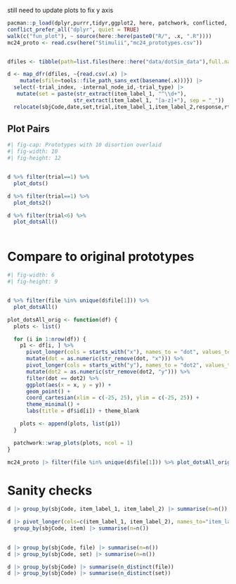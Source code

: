 

still need to update plots to fix y axis

```r
pacman::p_load(dplyr,purrr,tidyr,ggplot2, here, patchwork, conflicted, jsonlite,stringr)
conflict_prefer_all("dplyr", quiet = TRUE)
walk(c("fun_plot"), ~ source(here::here(paste0("R/", .x, ".R"))))
mc24_proto <- read.csv(here("Stimulii","mc24_prototypes.csv"))


dfiles <- tibble(path=list.files(here::here("data/dotSim_data"),full.names=TRUE))

d <- map_dfr(dfiles, ~{read.csv(.x) |> 
    mutate(sfile=tools::file_path_sans_ext(basename(.x)))}) |> 
  select(-trial_index, -internal_node_id,-trial_type) |>
   mutate(set = paste(str_extract(item_label_1, "^\\d+"),
                     str_extract(item_label_1, "[a-z]+"), sep = "_")) |>
  relocate(sbjCode,date,set,trial,item_label_1,item_label_2,response,rt)


```


## Plot Pairs
```r
#| fig-cap: Prototypes with 10 disortion overlaid
#| fig-width: 10
#| fig-height: 12


d %>% filter(trial==1) %>%
  plot_dots()

d %>% filter(trial==1) %>%
  plot_dots2()

d %>% filter(trial<6) %>%
  plot_dotsAll()



```

# Compare to original prototypes
```r

#| fig-width: 6
#| fig-height: 9


d %>% filter(file %in% unique(d$file[1])) %>%
  plot_dotsAll()

plot_dotsAll_orig <- function(df) {
  plots <- list()

  for (i in 1:nrow(df)) {
    p1 <- df[i, ] %>%
      pivot_longer(cols = starts_with("x"), names_to = "dot", values_to = "x") %>%
      mutate(dot = as.numeric(str_remove(dot, "x"))) %>%
      pivot_longer(cols = starts_with("y"), names_to = "dot2", values_to = "y") %>%
      mutate(dot2 = as.numeric(str_remove(dot2, "y"))) %>%
      filter(dot == dot2) %>%
      ggplot(aes(x = x, y = y)) +
      geom_point() +
      coord_cartesian(xlim = c(-25, 25), ylim = c(-25, 25)) +
      theme_minimal() +
      labs(title = df$id[i]) + theme_blank

    plots <- append(plots, list(p1))
  }

  patchwork::wrap_plots(plots, ncol = 1)
}

mc24_proto |> filter(file %in% unique(d$file[1])) %>% plot_dotsAll_orig()


```



# Sanity checks
```r


d |> group_by(sbjCode, item_label_1, item_label_2) |> summarise(n=n())

d |> pivot_longer(cols=c(item_label_1, item_label_2), names_to="item_label", values_to="item") |> 
  group_by(sbjCode, item) |> summarise(n=n())
  

d |> group_by(sbjCode, file) |> summarise(n=n())
d |> group_by(sbjCode, set) |> summarise(n=n())

d |> group_by(sbjCode) |> summarise(n_distinct(file))
d |> group_by(sbjCode) |> summarise(n_distinct(set))


```




```r



```

